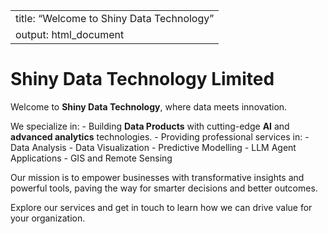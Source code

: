 
---
title: "Welcome to Shiny Data Technology"
output: html_document
---

# Shiny Data Technology Limited

Welcome to **Shiny Data Technology**, where data meets innovation.

We specialize in:
- Building **Data Products** with cutting-edge **AI** and **advanced analytics** technologies.
- Providing professional services in:
  - Data Analysis
  - Data Visualization
  - Predictive Modelling
  - LLM Agent Applications
  - GIS and Remote Sensing

Our mission is to empower businesses with transformative insights and powerful tools, paving the way for smarter decisions and better outcomes.

Explore our services and get in touch to learn how we can drive value for your organization.
